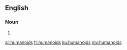 ==English==

===Noun===
{{head|en}}

# {{plural of|humanoid}}

[[ar:humanoids]]
[[fr:humanoids]]
[[ku:humanoids]]
[[my:humanoids]]